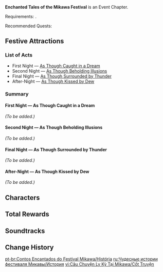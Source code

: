 {{Event Tabs
|subpage1 = Akitsu Harpastum: Dreams Doubled
|subpage2 = A Little Fox's Daydream
|subpage3 = Bunshin Phantasm
}}
{{Stub}}
{{Chapter Infobox
|image           = Enchanted Tales of the Mikawa Festival Chapter.png
|type            = Story
|event_name      = Enchanted Tales of the Mikawa Festival
}}
'''Enchanted Tales of the Mikawa Festival''' is an Event Chapter.

Requirements: {{Quest|30;Ritou Escape Plan|display=fullSentence|requirements=1}}.

Recommended Quests: {{Quest|Transient Dreams;Dream Eater's Melancholia;Warriors' Dreams Like Spring Grass Renewing;Star-Pickers' Passage;Yoohoo Art: Seichou no Jutsu;Sacred Sakura Cleansing Ritual|display=bullet|requirements=1}}

==Festive Attractions==
===List of Acts===
* First Night &mdash; [[As Though Caught in a Dream]]
* Second Night &mdash; [[As Though Beholding Illusions]]
* Final Night &mdash; [[As Though Surrounded by Thunder]]
* After-Night &mdash; [[As Though Kissed by Dew]]

===Summary===
====First Night &mdash; As Though Caught in a Dream====
{{Main|As Though Caught in a Dream}}
{{Description|You receive a long-awaited letter from Yae Miko...}}
''(To be added.)''

====Second Night &mdash; As Though Beholding Illusions====
{{Main|As Though Beholding Illusions}}
{{Description|Strange phenomena have suddenly appeared near the venue for the Mikawa Flower Festival. Dark undercurrents seem to be forming...}}
''(To be added.)''

====Final Night &mdash; As Though Surrounded by Thunder====
{{Main|As Though Surrounded by Thunder}}
{{Description|The truth behind the doppelgangers and nightmares has been revealed. The actions of the past send ripples through fate, and the events of today blur the line between dreams and reality.}}
''(To be added.)''

====After-Night &mdash; As Though Kissed by Dew====
{{Main|As Though Kissed by Dew}}
{{Description|I know that sweet dreams are as fleeting as the morning dew. And yet...}}
''(To be added.)''
<!--
==World Quests==
--><!--
==Character Appearances==
===Playable Characters===
The following [[playable characters]] appear in this event in Event Story Quests, Event World Quests, or in the open world. The prerequisite(s) shown in the prerequisite column need to be completed for characters to appear in the open world.

{|class="article-table sortable align-center"
!Character !! First Night !!  !!  !! Open World !! Open World Prerequisite
|-
|-
|}
{{Check|spec}} &mdash; Appears in cinematic only
--><!--
===Other Notable Characters===
The following notable non-playable characters appear in this event in Event Story Quests or Event World Quests.

{|class="article-table sortable align-center"
!Character !! First Night !!  !!
|-
|[[Arasaka]] || {{Check|no}} || {{Check|no}} || {{Check|yes}}
|}
-->
==Characters==
{{Character Appearances|Enchanted Tales of the Mikawa Festival|type=Chapter}}

==Total Rewards==
{{Quest Rewards List|Enchanted Tales of the Mikawa Festival}}

==Soundtracks==
{{Soundtracks by Category Table|Enchanted Tales of the Mikawa Festival Soundtracks|type=quest}}

==Change History==
{{Change History|5.4}}

[[pt-br:Contos Encantados do Festival Mikawa/História]]
[[ru:Чудесные истории фестиваля Микавы/История]]
[[vi:Câu Chuyện Ly Kỳ Tại Mikawa/Cốt Truyện]]